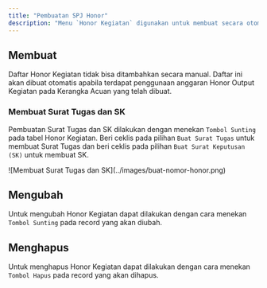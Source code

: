 ```yaml
---
title: "Pembuatan SPJ Honor"
description: "Menu `Honor Kegiatan` digunakan untuk membuat secara otomatis SPJ, Surat Tugas dan SK Petugas Kegiatan Tertentu."
---
```



## Membuat

<Note>
Daftar Honor Kegiatan tidak bisa ditambahkan secara manual. Daftar ini akan dibuat otomatis apabila terdapat penggunaan anggaran Honor Output Kegiatan pada Kerangka Acuan yang telah dibuat.
</Note>

### Membuat Surat Tugas dan SK

Pembuatan Surat Tugas dan SK dilakukan dengan menekan `Tombol Sunting` pada tabel Honor Kegiatan. Beri ceklis pada pilihan `Buat Surat Tugas` untuk membuat Surat Tugas dan beri ceklis pada pilihan `Buat Surat Keputusan (SK)` untuk membuat SK.

<Frame>
    ![Membuat Surat Tugas dan SK](../images/buat-nomor-honor.png)
</Frame>


## Mengubah

Untuk mengubah Honor Kegiatan dapat dilakukan dengan cara menekan `Tombol Sunting` pada record yang akan diubah.

## Menghapus

Untuk menghapus Honor Kegiatan dapat dilakukan dengan cara menekan `Tombol Hapus` pada record yang akan dihapus.
